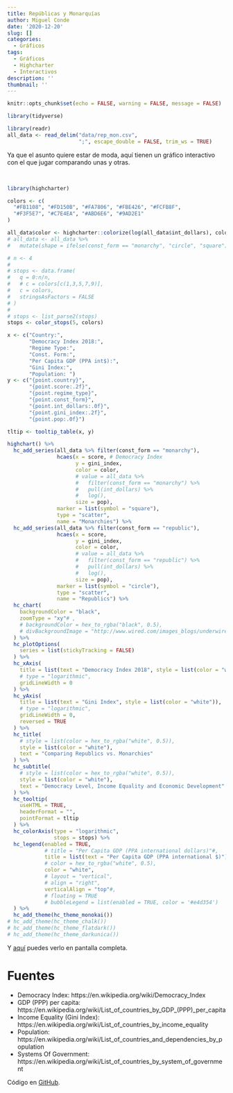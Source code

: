 ```yaml
---
title: Repúblicas y Monarquías
author: Miguel Conde
date: '2020-12-20'
slug: []
categories:
  - Gráficos
tags:
  - Gráficos
  - Highcharter
  - Interactivos
description: ''
thumbnail: ''
---
```


```r
knitr::opts_chunk$set(echo = FALSE, warning = FALSE, message = FALSE)
```

```r
library(tidyverse)

library(readr)
all_data <- read_delim("data/rep_mon.csv", 
                       ";", escape_double = FALSE, trim_ws = TRUE)
```

Ya que el asunto quiere estar de moda, aquí tienen un gráfico interactivo con el que jugar comparando unas y otras.

<br>

```r
library(highcharter)

colors <- c(
  "#FB1108", "#FD150B", "#FA7806", "#FBE426", "#FCFB8F",
  "#F3F5E7", "#C7E4EA", "#ABD6E6", "#9AD2E1"
)

all_data$color <- highcharter::colorize(log(all_data$int_dollars), colors)
# all_data <- all_data %>% 
#   mutate(shape = ifelse(const_form == "monarchy", "circle", "square"))

# n <- 4
# 
# stops <- data.frame(
#   q = 0:n/n,
#   # c = colors[c(1,3,5,7,9)],
#   c = colors,
#   stringsAsFactors = FALSE
# )
# 
# stops <- list_parse2(stops)
stops <- color_stops(5, colors)

x <- c("Country:", 
       "Democracy Index 2018:", 
       "Regime Type:", 
       "Const. Form:", 
       "Per Capita GDP (PPA int$):",
       "Gini Index:",
       "Population: ")
y <- c("{point.country}", 
       "{point.score:.2f}",
       "{point.regime_type}",
       "{point.const_form}",
       "{point.int_dollars:.0f}",
       "{point.gini_index:.2f}",
       "{point.pop:.0f}")

tltip <- tooltip_table(x, y)

highchart() %>%
  hc_add_series(all_data %>% filter(const_form == "monarchy"),
                hcaes(x = score, # Democracy Index
                      y = gini_index,
                      color = color,
                      # value = all_data %>%
                      #   filter(const_form == "monarchy") %>%
                      #   pull(int_dollars) %>%
                      #   log(),
                      size = pop),
                marker = list(symbol = "square"),
                type = "scatter",
                name = "Monarchies") %>%
  hc_add_series(all_data %>% filter(const_form == "republic"),
                hcaes(x = score,
                      y = gini_index,
                      color = color,
                      # value = all_data %>%
                      #   filter(const_form == "republic") %>%
                      #   pull(int_dollars) %>%
                      #   log(),
                      size = pop),
                marker = list(symbol = "circle"),
                type = "scatter",
                name = "Republics") %>%
  hc_chart(
    backgroundColor = "black",
    zoomType = "xy"# ,
    # backgroundColor = hex_to_rgba("black", 0.5),
    # divBackgroundImage = "http://www.wired.com/images_blogs/underwire/2013/02/xwing-bg.gif"
  ) %>%
  hc_plotOptions(
    series = list(stickyTracking = FALSE)
  ) %>%
  hc_xAxis(
    title = list(text = "Democracy Index 2018", style = list(color = "white")),
    # type = "logarithmic",
    gridLineWidth = 0
  ) %>%
  hc_yAxis(
    title = list(text = "Gini Index", style = list(color = "white")),
    # type = "logarithmic",
    gridLineWidth = 0,
    reversed = TRUE
  ) %>%
  hc_title(
    # style = list(color = hex_to_rgba("white", 0.5)),
    style = list(color = "white"),
    text = "Comparing Republics vs. Monarchies"
  ) %>%
  hc_subtitle(
    # style = list(color = hex_to_rgba("white", 0.5)),
    style = list(color = "white"),
    text = "Democracy Level, Income Equality and Economic Development"
  ) %>%
  hc_tooltip(
    useHTML = TRUE,
    headerFormat = "",
    pointFormat = tltip
  ) %>%
  hc_colorAxis(type = "logarithmic",
               stops = stops) %>%
  hc_legend(enabled = TRUE,
            # title = "Per Capita GDP (PPA international dollars)"#,
            title = list(text = "Per Capita GDP (PPA international $)"),
            # color = hex_to_rgba("white", 0.5),
            color = "white",
            # layout = "vertical",
            # align = "right",
            verticalAlign = "top"#,
            # floating = TRUE
            # bubbleLegend = list(enabled = TRUE, color = '#e4d354')
  ) %>%
  hc_add_theme(hc_theme_monokai())
# hc_add_theme(hc_theme_chalk())
# hc_add_theme(hc_theme_flatdark())
# hc_add_theme(hc_theme_darkunica())

```

Y [aquí](republics_vs_monarchies.html) puedes verlo en pantalla completa.

# Fuentes

+ Democracy Index: https://en.wikipedia.org/wiki/Democracy_Index
+ GDP (PPP) per capita: https://en.wikipedia.org/wiki/List_of_countries_by_GDP_(PPP)_per_capita
+ Income Equality (Gini Index): https://en.wikipedia.org/wiki/List_of_countries_by_income_equality
+ Population: https://en.wikipedia.org/wiki/List_of_countries_and_dependencies_by_population
+ Systems Of Government: https://en.wikipedia.org/wiki/List_of_countries_by_system_of_government

Código en [GitHub](https://github.com/miguel-conde/republicas_vs_monarquias).
